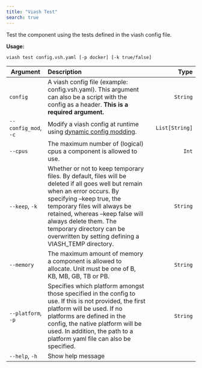 ```yaml
---
title: "Viash Test"
search: true
---
```


Test the component using the tests defined in the viash config file.

**Usage:**

`viash test config.vsh.yaml [-p docker] [-k true/false]`

| Argument | Description | Type |
|-|:----|-:
| `config` | A viash config file (example: config.vsh.yaml). This argument can also be a script with the config as a header. **This is a required argument.** | `String` |
| `--config_mod`, `-c` | Modify a viash config at runtime using [dynamic config modding](/reference/config_mods/#). | `List[String]` |
| `--cpus` | The maximum number of (logical) cpus a component is allowed to use. | `Int` |
| `--keep`, `-k` | Whether or not to keep temporary files. By default, files will be deleted if all goes well but remain when an error occurs. By specifying --keep true, the temporary files will always be retained, whereas --keep false will always delete them. The temporary directory can be overwritten by setting defining a VIASH_TEMP directory. | `String` |
| `--memory` | The maximum amount of memory a component is allowed to allocate. Unit must be one of B, KB, MB, GB, TB or PB. | `String` |
| `--platform`, `-p` | Specifies which platform amongst those specified in the config to use. If this is not provided, the first platform will be used. If no platforms are defined in the config, the native platform will be used. In addition, the path to a platform yaml file can also be specified. | `String` |
| `--help`, `-h` | Show help message |  |


